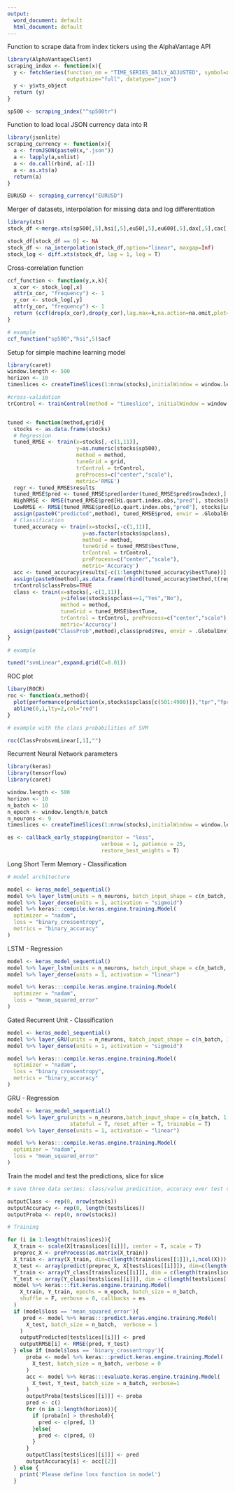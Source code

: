---
output:
  word_document: default
  html_document: default
---
Function to scrape data from index tickers using the AlphaVantage API

```{r eval=FALSE}
library(AlphaVantageClient)
scraping_index <- function(x){
  y <- fetchSeries(function_nm = "TIME_SERIES_DAILY_ADJUSTED", symbol=x, 
                   outputsize="full", datatype="json")
  y <- y$xts_object
  return (y)
}

sp500 <- scraping_index("^sp500tr")
```

Function to load local JSON currency data into R 

```{r eval=FALSE}
library(jsonlite)
scraping_currency <- function(x){
  a <- fromJSON(paste0(x,".json"))
  a <- lapply(a,unlist)
  a <- do.call(rbind, a[-1])
  a <- as.xts(a)
  return(a)
}

EURUSD <- scraping_currency("EURUSD")
```

Merger of datasets, interpolation for missing data and log differentiation

```{r eval=FALSE}
library(xts)
stock_df <-merge.xts(sp500[,5],hsi[,5],eu50[,5],eu600[,5],dax[,5],cac[,1],asx[,1],shanghai[,5],EURUSD[,4],GBPUSD[,4],USDJPY[,4],Gold[,1],Brent[,1], all=T)

stock_df[stock_df == 0] <- NA
stock_df <- na_interpolation(stock_df,option="linear", maxgap=Inf)
stock_log <- diff.xts(stock_df, lag = 1, log = T)
```

Cross-correlation function

```{r eval=FALSE}
ccf_function <- function(y,x,k){
  x_cor <- stock_log[,x]
  attr(x_cor, "frequency") <- 1
  y_cor <- stock_log[,y]
  attr(y_cor, "frequency") <- 1
  return (ccf(drop(x_cor),drop(y_cor),lag.max=k,na.action=na.omit,plot=F))
}

# example
ccf_function("sp500","hsi",5)$acf
```

Setup for simple machine learning model

```{r eval=FALSE}
library(caret)
window.length <- 500
horizon <- 10
timeslices <- createTimeSlices(1:nrow(stocks),initialWindow = window.length, skip = horizon-1, horizon = horizon, fixedWindow = T)

#cross-validation
trControl <- trainControl(method = "timeslice", initialWindow = window.length, horizon = horizon, skip= horizon-1, fixedWindow = T, savePredictions = "final", p = 0.9, selectionFunction = "best", allowParallel = T)


tuned <- function(method,grid){
  stocks <- as.data.frame(stocks)
  # Regression
  tuned_RMSE <- train(x=stocks[,-c(1,11)],
                      y=as.numeric(stocks$sp500),
                      method = method,
                      tuneGrid = grid,
                      trControl = trControl,
                      preProcess=c("center","scale"),
                      metric='RMSE')
  regr <- tuned_RMSE$results
  tuned_RMSE$pred <- tuned_RMSE$pred[order(tuned_RMSE$pred$rowIndex),]
  HighRMSE <- RMSE(tuned_RMSE$pred[Hi.quart.index.obs,"pred"], stocks[Hi.quart.index.obs,"sp500"], na.rm=T)
  LowRMSE <- RMSE(tuned_RMSE$pred[Lo.quart.index.obs,"pred"], stocks[Lo.quart.index.obs,"sp500"], na.rm=T)
  assign(paste0("predicted",method), tuned_RMSE$pred, envir = .GlobalEnv)
  # Classification
  tuned_accuracy <- train(x=stocks[,-c(1,11)],
                        y=as.factor(stocks$spclass),
                        method = method,
                        tuneGrid = tuned_RMSE$bestTune,
                        trControl = trControl,
                        preProcess=c("center","scale"),
                        metric='Accuracy')
  acc <- tuned_accuracy$results[-c(1:length(tuned_accuracy$bestTune))]
  assign(paste0(method),as.data.frame(rbind(tuned_accuracy$method,t(regr),LowRMSE, HighRMSE, t(acc))),envir = .GlobalEnv)
  trControl$classProbs=TRUE
  class <- train(x=stocks[,-c(1,11)],
                 y=ifelse(stocks$spclass==1,"Yes","No"),
                 method = method,
                 tuneGrid = tuned_RMSE$bestTune,
                 trControl = trControl, preProcess=c("center","scale"),
                 metric='Accuracy')
  assign(paste0("ClassProb",method),class$pred$Yes, envir = .GlobalEnv)
}

# example

tuned("svmLinear",expand.grid(C=0.01))

```

ROC plot

```{r eval=FALSE}
libary(ROCR)
roc <- function(x,method){
  plot(performance(prediction(x,stocks$spclass[c(501:4900)]),"tpr","fpr"), main=paste0("ROC Curves ",method))
  abline(0,1,lty=2,col="red")
}

# example with the class probabilities of SVM

roc(ClassProbsvmLinear[,1],"")

```

Recurrent Neural Network parameters

```{r eval=FALSE}
library(keras)
library(tensorflow)
library(caret)

window.length <- 500
horizon <- 10
n_batch <- 10
n_epoch <- window.length/n_batch
n_neurons <- 9
timeslices <- createTimeSlices(1:nrow(stocks),initialWindow = window.length, skip = horizon-1, horizon = horizon, fixedWindow = T)

es <- callback_early_stopping(monitor = "loss", 
                              verbose = 1, patience = 25, 
                              restore_best_weights = T)
```

Long Short Term Memory - Classification

```{r eval=FALSE}
# model architecture

model <- keras_model_sequential()
model %>% layer_lstm(units = n_neurons, batch_input_shape = c(n_batch, 1, 9), activation = "tanh", return_sequences = F, stateful= T, trainable=T)
model %>% layer_dense(units = 1, activation = "sigmoid")
model %>% keras:::compile.keras.engine.training.Model(
  optimizer = "nadam",
  loss = "binary_crossentropy",
  metrics = "binary_accuracy"
)
````

LSTM - Regression

```{r eval=FALSE}
model <- keras_model_sequential()
model %>% layer_lstm(units = n_neurons, batch_input_shape = c(n_batch, 1, 9), activation = "tanh", return_sequences = F, stateful= T, trainable=T)
model %>% layer_dense(units = 1, activation = "linear")

model %>% keras:::compile.keras.engine.training.Model(
  optimizer = "nadam",
  loss = "mean_squared_error"
)
```

Gated Recurrent Unit - Classification

```{r eval=FALSE}
model <- keras_model_sequential()
model %>% layer_GRU(units = n_neurons, batch_input_shape = c(n_batch, 1, 9), return_sequences = F, activation = "relu", stateful = T, reset_after = T, trainable = T)
model %>% layer_dense(units = 1, activation = "sigmoid")

model %>% keras:::compile.keras.engine.training.Model(
  optimizer = "nadam",
  loss = "binary_crossentropy",
  metrics = "binary_accuracy"
)
```

GRU - Regression

```{r eval=FALSE}
model <- keras_model_sequential()
model %>% layer_gru(units = n_neurons,batch_input_shape = c(n_batch, 1, 9), return_sequences = F, activation = "relu",
                    stateful = T, reset_after = T, trainable = T)
model %>% layer_dense(units = 1, activation = "linear")

model %>% keras:::compile.keras.engine.training.Model(
  optimizer = "nadam",
  loss = "mean_squared_error"
)
```

Train the model and test the predictions, slice for slice

```{r eval=FALSE}
# save three data series: class/value predicition, accuracy over test set and predicted class probability (only when classifying)

outputClass <- rep(0, nrow(stocks))
outputAccuracy <- rep(0, length(testslices))
outputProba <- rep(0, nrow(stocks))

# Training

for (i in 1:length(trainslices)){
  X_train <- scale(X[trainslices[[i]]], center = T, scale = T)
  preproc_X <- preProcess(as.matrix(X_train))
  X_train <- array(X_train, dim=c(length(trainslices[[1]]),1,ncol(X)))
  X_test <- array(predict(preproc_X, X[testslices[[i]]]), dim=c(length(testslices[[1]]),1,ncol(X)))
  Y_train <- array(Y_class[trainslices[[i]]], dim = c(length(trainslices[[1]]),1))
  Y_test <- array(Y_class[testslices[[i]]], dim = c(length(testslices[[1]]),1))
  model %>% keras:::fit.keras.engine.training.Model(
    X_train, Y_train, epochs = n_epoch, batch_size = n_batch, 
    shuffle = F, verbose = 0, callbacks = es
  )
  if (model$loss == 'mean_squared_error'){
     pred <- model %>% keras:::predict.keras.engine.training.Model(
      X_test, batch_size = n_batch,  verbose = 1
    )
    outputPredicted[testslices[[i]]] <- pred
    outputRMSE[i] <- RMSE(pred, Y_test)
  } else if (model$loss == 'binary_crossentropy'){
      proba <- model %>% keras:::predict.keras.engine.training.Model(
        X_test, batch_size = n_batch, verbose = 0
      )
      acc <- model %>% keras:::evaluate.keras.engine.training.Model(
        X_test, Y_test, batch_size = n_batch, verbose=1
      )
      outputProba[testslices[[i]]] <- proba
      pred <- c()
      for (n in 1:length(horizon)){
        if (proba[n] > threshold){
          pred <- c(pred, 1)
        }else{
          pred <- c(pred, 0)
        }
      }
      outputClass[testslices[[i]]] <- pred
      outputAccuracy[i] <- acc[[2]]
  } else {
    print('Please define loss function in model')
  }
```
